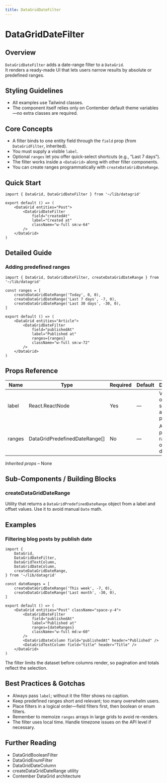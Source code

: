 ```yaml
---
title: DataGridDateFilter
---
```


<!-- Edited by human: false -->
<!-- Examples count: 5 -->
<!-- Source examples: 2 -->
<!-- Playground examples: 1 -->
<!-- External examples: 2 -->
<!-- Import examples: 3 -->

# DataGridDateFilter

## Overview
`DataGridDateFilter` adds a date-range filter to a `DataGrid`.  
It renders a ready-made UI that lets users narrow results by absolute or predefined ranges.

## Styling Guidelines
* All examples use Tailwind classes.  
* The component itself relies only on Contember default theme variables—no extra classes are required.

## Core Concepts
* A filter binds to one entity field through the `field` prop (from `DataGridFilter`, inherited).  
* You must supply a visible `label`.  
* Optional `ranges` let you offer quick-select shortcuts (e.g., “Last 7 days”).  
* The filter works inside a `<DataGrid>` along with other filter components.  
* You can create ranges programmatically with `createDataGridDateRange`.

## Quick Start
```tsx
import { DataGrid, DataGridDateFilter } from '~/lib/datagrid'

export default () => (
	<DataGrid entities="Post">
		<DataGridDateFilter
			field="createdAt"
			label="Created at"
			className="w-full sm:w-64"
		/>
	</DataGrid>
)
```

## Detailed Guide
### Adding predefined ranges
```tsx
import { DataGrid, DataGridDateFilter, createDataGridDateRange } from '~/lib/datagrid'

const ranges = [
	createDataGridDateRange('Today', 0, 0),
	createDataGridDateRange('Last 7 days', -7, 0),
	createDataGridDateRange('Last 30 days', -30, 0),
]

export default () => (
	<DataGrid entities="Article">
		<DataGridDateFilter
			field="publishedAt"
			label="Published at"
			ranges={ranges}
			className="w-full sm:w-72"
		/>
	</DataGrid>
)
```

## Props Reference
| Name   | Type | Required | Default | Description |
|--------|------|----------|---------|-------------|
| label  | React.ReactNode | Yes | — | Visible text or JSX shown above the picker. |
| ranges | DataGridPredefinedDateRange[] | No | — | Array of predefined ranges offered in a dropdown. |

_Inherited props_ – None

## Sub-Components / Building Blocks
### createDataGridDateRange
Utility that returns a `DataGridPredefinedDateRange` object from a label and offset values. Use it to avoid manual `Date` math.

## Examples
### Filtering blog posts by publish date
```tsx
import {
	DataGrid,
	DataGridDateFilter,
	DataGridTextColumn,
	DataGridDateColumn,
	createDataGridDateRange,
} from '~/lib/datagrid'

const dateRanges = [
	createDataGridDateRange('This week', -7, 0),
	createDataGridDateRange('Last month', -30, 0),
]

export default () => (
	<DataGrid entities="Post" className="space-y-4">
		<DataGridDateFilter
			field="publishedAt"
			label="Published at"
			ranges={dateRanges}
			className="w-full md:w-60"
		/>
		<DataGridDateColumn field="publishedAt" header="Published" />
		<DataGridTextColumn field="title" header="Title" />
	</DataGrid>
)
```
The filter limits the dataset before columns render, so pagination and totals reflect the selection.

## Best Practices & Gotchas
* Always pass `label`; without it the filter shows no caption.  
* Keep predefined ranges short and relevant; too many overwhelm users.  
* Place filters in a logical order—field filters first, then boolean or enum filters.  
* Remember to memoize `ranges` arrays in large grids to avoid re-renders.  
* The filter uses local time. Handle timezone issues on the API level if necessary.

## Further Reading
* DataGridBooleanFilter  
* DataGridEnumFilter  
* DataGridDateColumn  
* createDataGridDateRange utility  
* Contember DataGrid architecture

<!-- End of Generated Documentation -->
